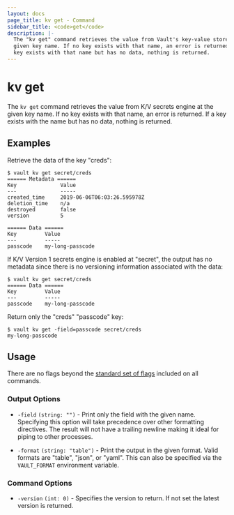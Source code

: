 ```yaml
---
layout: docs
page_title: kv get - Command
sidebar_title: <code>get</code>
description: |-
  The "kv get" command retrieves the value from Vault's key-value store at the
  given key name. If no key exists with that name, an error is returned. If a
  key exists with that name but has no data, nothing is returned.
---
```


# kv get

The `kv get` command retrieves the value from K/V secrets engine at the given
key name. If no key exists with that name, an error is returned. If a key exists
with the name but has no data, nothing is returned.

## Examples

Retrieve the data of the key "creds":

```text
$ vault kv get secret/creds
====== Metadata ======
Key              Value
---              -----
created_time     2019-06-06T06:03:26.595978Z
deletion_time    n/a
destroyed        false
version          5

====== Data ======
Key         Value
---         -----
passcode    my-long-passcode
```

If K/V Version 1 secrets engine is enabled at "secret", the output has no
metadata since there is no versioning information associated with the data:

```text
$ vault kv get secret/creds
====== Data ======
Key         Value
---         -----
passcode    my-long-passcode
```

Return only the "creds" "passcode" key:

```text
$ vault kv get -field=passcode secret/creds
my-long-passcode
```

## Usage

There are no flags beyond the [standard set of flags](/docs/commands)
included on all commands.

### Output Options

- `-field` `(string: "")` - Print only the field with the given name. Specifying
  this option will take precedence over other formatting directives. The result
  will not have a trailing newline making it ideal for piping to other
  processes.

- `-format` `(string: "table")` - Print the output in the given format. Valid
  formats are "table", "json", or "yaml". This can also be specified via the
  `VAULT_FORMAT` environment variable.

### Command Options

- `-version` `(int: 0)` - Specifies the version to return. If not set the
  latest version is returned.
